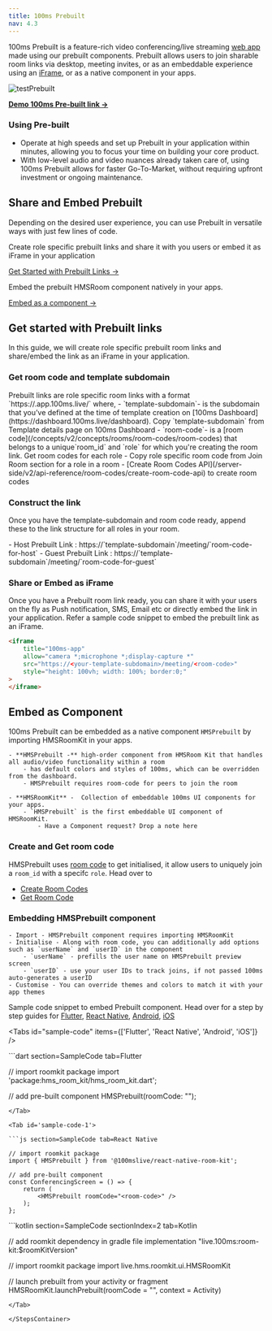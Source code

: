 ```yaml
---
title: 100ms Prebuilt
nav: 4.3
---
```


100ms Prebuilt is a feature-rich video conferencing/live streaming [web app](https://github.com/100mslive/100ms-web/) made using our prebuilt components. Prebuilt allows users to join sharable room links via desktop, meeting invites, or as an embeddable experience using an [iFrame](/docs/get-started/v2/get-started/prebuilt/prebuilt#share-or-embed-as-iframe), or as a native component in your apps.

![testPrebuilt](/docs/v2/testPrebuilt.png)

[**Demo 100ms Pre-built link →**](https://examples-videoconferencing.app.100ms.live/meeting/tmz-qdi-cyp)

### Using Pre-built

-   Operate at high speeds and set up Prebuilt in your application within minutes, allowing you to focus your time on building your core product.
-   With low-level audio and video nuances already taken care of, using 100ms Prebuilt allows for faster Go-To-Market, without requiring upfront investment or ongoing maintenance.

## Share and Embed Prebuilt

Depending on the desired user experience, you can use Prebuilt in versatile ways with just few lines of code.

<FlexContainer>
<Callout icon="link" title="Share or embed Prebuilt Links">

Create role specific prebuilt links and share it with you users or embed it as iFrame in your application

[Get Started with Prebuilt Links →](/get-started/v2/get-started/prebuilt/prebuilt#share-or-embed-as-iframe)

</Callout>

<Callout icon="link" title="Embed Prebuilt, natively">
Embed the prebuilt HMSRoom component natively in your apps.

[Embed as a component →](/get-started/v2/get-started/prebuilt/prebuilt#share-or-embed-as-iframe)

</Callout>
</FlexContainer>

## Get started with Prebuilt links

In this guide, we will create role specific prebuilt room links and share/embed the link as an iFrame in your application.

<StepsContainer id="implement-breakout-room">

### Get room code and template subdomain

<FlexContainer>
<Callout icon="link" title="Prebuilt Link Structure">
Prebuilt links are role specific room links with a format `https://<template-subdomain>.app.100ms.live/<room-code>` where,
    - `template-subdomain`- is the subdomain that you’ve defined at the time of template creation on [100ms Dashboard](https://dashboard.100ms.live/dashboard). Copy `template-subdomain` from Template details page on 100ms Dashboard
    - `room-code`- is a [room code](/concepts/v2/concepts/rooms/room-codes/room-codes) that belongs to a unique`room_id` and `role` for which you're creating the room link. Get room codes for each role 
            - Copy role specific room code from Join Room section for a role in a room
            - [Create Room Codes API](/server-side/v2/api-reference/room-codes/create-room-code-api) to create room codes
</Callout>
</FlexContainer>

### Construct the link

Once you have the template-subdomain and room code ready, append these to the link structure for all roles in your room.

<FlexContainer>
    <Callout icon="link" title="Prebuilt Link for roles">
        - Host Prebuilt Link : https://`template-subdomain`/meeting/`room-code-for-host` - Guest
        Prebuilt Link : https://`template-subdomain`/meeting/`room-code-for-guest`
    </Callout>
</FlexContainer>

### Share or Embed as iFrame

Once you have a Prebuilt room link ready, you can share it with your users on the fly as Push notification, SMS, Email etc or directly embed the link in your application. Refer a sample code snippet to embed the prebuilt link as an iFrame.

```html
<iframe
    title="100ms-app"
    allow="camera *;microphone *;display-capture *"
    src="https://<your-template-subdomain>/meeting/<room-code>"
    style="height: 100vh; width: 100%; border:0;"
>
</iframe>
```

</StepsContainer>

## Embed as Component

100ms Prebuilt can be embedded as a native component `HMSPrebuilt` by importing HMSRoomKit in your apps.

<FlexContainer>
<Callout icon="link" title="HMSPrebuilt Component Basics">

    - **HMSPrebuilt -** high-order component from HMSRoom Kit that handles all audio/video functionality within a room
        - has default colors and styles of 100ms, which can be overridden from the dashboard.
        - HMSPrebuilt requires room-code for peers to join the room

    - **HMSRoomKit** -  Collection of embeddable 100ms UI components for your apps.
        - `HMSPrebuilt` is the first embeddable UI component of HMSRoomKit.
            - Have a Component request? Drop a note here

</Callout>
</FlexContainer>

<StepsContainer id="implement-breakout-room">

### Create and Get room code

HMSPrebuilt uses [room code](/concepts/v2/concepts/rooms/room-codes/room-codes) to get initialised, it allow users to uniquely join a `room_id` with a specifc `role`. Head over to

-   [Create Room Codes](/docs/get-started/v2/get-started/prebuilt/room-codes/overview#creating-room-codes)
-   [Get Room Code](/docs/server-side/v2/api-reference/room-codes/create-room-code-api)

### Embedding HMSPrebuilt component

    - Import - HMSPrebuilt component requires importing HMSRoomKit
    - Initialise - Along with room code, you can additionally add options such as `userName` and `userID` in the component
        - `userName` - prefills the user name on HMSPrebuilt preview screen
        - `userID` - use your user IDs to track joins, if not passed 100ms auto-generates a userID
    - Customise - You can override themes and colors to match it with your app themes

Sample code snippet to embed Prebuilt component. Head over for a step by step guides for [Flutter](docs/flutter/v2/quickstart/prebuilt-flutter), [React Native](/docs/react-native/v2/quickstart/quickstart), [Android](/docs/android/v2/quickstart/prebuilt-android), [iOS](docs/iOS/v2/quickstart/prebuilt-iOS)

<Tabs id="sample-code" items={['Flutter', 'React Native', 'Android', 'iOS']} />

<Tab id='sample-code-0'>
```dart section=SampleCode tab=Flutter

// import roomkit package
import 'package:hms_room_kit/hms_room_kit.dart';

// add pre-built component
HMSPrebuilt(roomCode: "<room-code>");

```
</Tab>

<Tab id='sample-code-1'>

```js section=SampleCode tab=React Native

// import roomkit package
import { HMSPrebuilt } from '@100mslive/react-native-room-kit';

// add pre-built component
const ConferencingScreen = () => {
    return (
        <HMSPrebuilt roomCode="<room-code>" />
    );
};

```

</Tab>

<Tab id='sample-code-2'>
```kotlin section=SampleCode sectionIndex=2 tab=Kotlin

// add roomkit dependency in gradle file
implementation "live.100ms:room-kit:$roomKitVersion"

// import roomkit package
import live.hms.roomkit.ui.HMSRoomKit

// launch prebuilt from your activity or fragment
HMSRoomKit.launchPrebuilt(roomCode = "<room-code>", context = Activity)

```
</Tab>

</StepsContainer>


```

